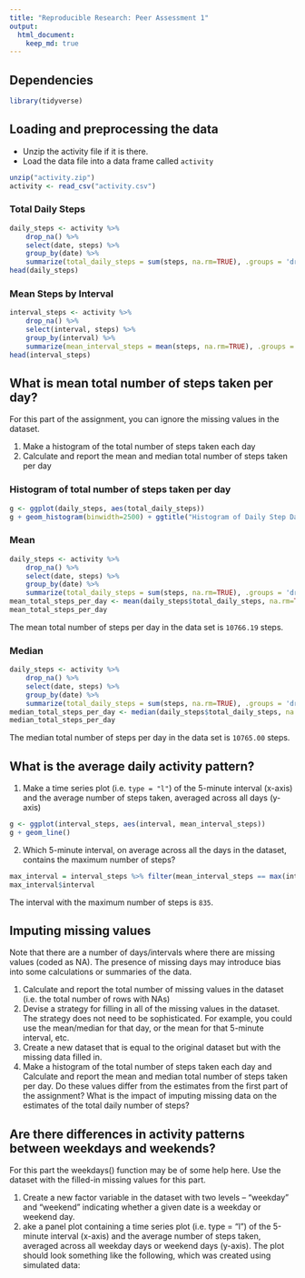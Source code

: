 ```yaml
---
title: "Reproducible Research: Peer Assessment 1"
output: 
  html_document:
    keep_md: true
---
```

## Dependencies 
```r
library(tidyverse)
```
## Loading and preprocessing the data
- Unzip the activity file if it is there.
- Load the data file into a data frame called `activity`

```r
unzip("activity.zip")
activity <- read_csv("activity.csv")
```
### Total Daily Steps 
```r
daily_steps <- activity %>% 
    drop_na() %>%
    select(date, steps) %>% 
    group_by(date) %>%
    summarize(total_daily_steps = sum(steps, na.rm=TRUE), .groups = 'drop')
head(daily_steps)
```
### Mean Steps by Interval
```r
interval_steps <- activity %>% 
    drop_na() %>%
    select(interval, steps) %>% 
    group_by(interval) %>%
    summarize(mean_interval_steps = mean(steps, na.rm=TRUE), .groups = 'drop')
head(interval_steps)
```

## What is mean total number of steps taken per day?
For this part of the assignment, you can ignore the missing values in the dataset.

1. Make a histogram of the total number of steps taken each day
2. Calculate and report the mean and median total number of steps taken per day

### Histogram of total number of steps taken per day

```r
g <- ggplot(daily_steps, aes(total_daily_steps))
g + geom_histogram(binwidth=2500) + ggtitle("Histogram of Daily Step Data")
```

### Mean
```r
daily_steps <- activity %>% 
    drop_na() %>%
    select(date, steps) %>% 
    group_by(date) %>%
    summarize(total_daily_steps = sum(steps, na.rm=TRUE), .groups = 'drop')
mean_total_steps_per_day <- mean(daily_steps$total_daily_steps, na.rm=TRUE)
mean_total_steps_per_day
```
The mean total number of steps per day in the data set is `10766.19` steps.

### Median
```r
daily_steps <- activity %>% 
    drop_na() %>%
    select(date, steps) %>% 
    group_by(date) %>%
    summarize(total_daily_steps = sum(steps, na.rm=TRUE), .groups = 'drop')
median_total_steps_per_day <- median(daily_steps$total_daily_steps, na.rm=TRUE)
median_total_steps_per_day
```
The median total number of steps per day in the data set is `10765.00` steps.

## What is the average daily activity pattern?

1. Make a time series plot (i.e. `type = "l"`) of the 5-minute interval (x-axis) and the average number of steps taken, averaged across all days (y-axis)
```r
g <- ggplot(interval_steps, aes(interval, mean_interval_steps))
g + geom_line()
```

2. Which 5-minute interval, on average across all the days in the dataset, contains the maximum number of steps?
```r
max_interval = interval_steps %>% filter(mean_interval_steps == max(interval_steps$mean_interval_steps))
max_interval$interval
```
The interval with the maximum number of steps is `835`.

## Imputing missing values
Note that there are a number of days/intervals where there are missing values (coded as NA). The presence of missing days may introduce bias into some calculations or summaries of the data.

1. Calculate and report the total number of missing values in the dataset (i.e. the total number of rows with NAs)
2. Devise a strategy for filling in all of the missing values in the dataset. The strategy does not need to be sophisticated. For example, you could use the mean/median for that day, or the mean for that 5-minute interval, etc.
3. Create a new dataset that is equal to the original dataset but with the missing data filled in.
4. Make a histogram of the total number of steps taken each day and Calculate and report the mean and median total number of steps taken per day. Do these values differ from the estimates from the first part of the assignment? What is the impact of imputing missing data on the estimates of the total daily number of steps?

## Are there differences in activity patterns between weekdays and weekends?

For this part the weekdays() function may be of some help here. Use the dataset with the filled-in missing values for this part.

1. Create a new factor variable in the dataset with two levels -- "weekday" and "weekend" indicating whether a given date is a weekday or weekend day.
2. ake a panel plot containing a time series plot (i.e. type = "l") of the 5-minute interval (x-axis) and the average number of steps taken, averaged across all weekday days or weekend days (y-axis). The plot should look something like the following, which was created using simulated data: